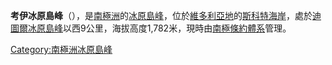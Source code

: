 {{orphan|time=2014-01-15T05:43:11+00:00}}
{{unreferenced|time=2014-01-15T05:43:11+00:00}}
{{Coord|77|8|S|160|22|E|source:GNIS|display=title}}

'''考伊冰原島峰'''（{{lang-en|Cowie Nunatak}}），是[[南極洲|南極洲]]的[[冰原島峰|冰原島峰]]，位於[[維多利亞地|維多利亞地]]的[[斯科特海岸|斯科特海岸]]，處於[[迪圖爾冰原島峰|迪圖爾冰原島峰]]以西9公里，海拔高度1,782米，現時由[[南極條約體系|南極條約體系]]管理。

{{DEFAULTSORT:Cowie Nunatak}}
[[Category:南極洲冰原島峰|Category:南極洲冰原島峰]]


{{ScottCoast-geo-stub}}